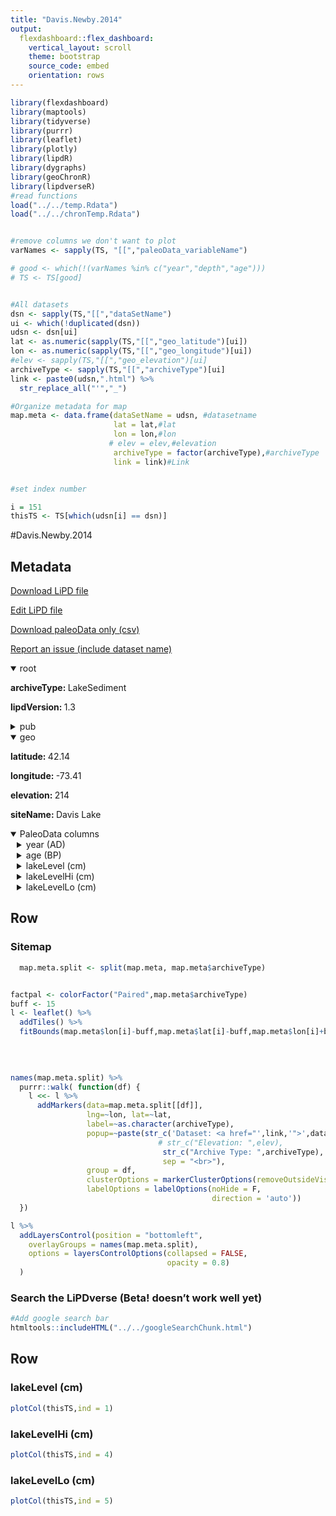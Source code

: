 ```yaml
---
title: "Davis.Newby.2014"
output: 
  flexdashboard::flex_dashboard:
    vertical_layout: scroll
    theme: bootstrap
    source_code: embed
    orientation: rows
---
```


```r
library(flexdashboard)
library(maptools)
library(tidyverse)
library(purrr)
library(leaflet)
library(plotly)
library(lipdR)
library(dygraphs)
library(geoChronR)
library(lipdverseR)
#read functions
load("../../temp.Rdata")
load("../../chronTemp.Rdata")


#remove columns we don't want to plot
varNames <- sapply(TS, "[[","paleoData_variableName")

# good <- which(!(varNames %in% c("year","depth","age")))
# TS <- TS[good]


#All datasets
dsn <- sapply(TS,"[[","dataSetName")
ui <- which(!duplicated(dsn))
udsn <- dsn[ui]
lat <- as.numeric(sapply(TS,"[[","geo_latitude")[ui])
lon <- as.numeric(sapply(TS,"[[","geo_longitude")[ui])
#elev <- sapply(TS,"[[","geo_elevation")[ui]
archiveType <- sapply(TS,"[[","archiveType")[ui]
link <- paste0(udsn,".html") %>% 
  str_replace_all("'","_")

#Organize metadata for map
map.meta <- data.frame(dataSetName = udsn, #datasetname
                       lat = lat,#lat
                       lon = lon,#lon
                      # elev = elev,#elevation
                       archiveType = factor(archiveType),#archiveType
                       link = link)#Link


#set index number

i = 151
thisTS <- TS[which(udsn[i] == dsn)]
```
#Davis.Newby.2014

Metadata {.sidebar}
-------------------------------------
[Download LiPD file](Davis.Newby.2014.lpd)
            

[Edit LiPD file](http://lipd.net/playground?source=http://lipdverse.org/globalHolocene/0_25_5/Davis.Newby.2014.lpd)
            

[Download paleoData only (csv)](Davis.Newby.2014.csv)
            

[Report an issue (include dataset name)](https://github.com/nickmckay/LiPDverse/issues)

<details open style="margin-left: 0px">
<summary>root</summary>
<p style="margin-left: 0px"><strong>archiveType: </strong>LakeSediment
<p style="margin-left: 0px"><strong>lipdVersion: </strong>1.3
</details>
<details>
<summary>pub</summary>
<details style="margin-left: 10px">
<summary>pub1</summary>
<p style="margin-left: 10px"><strong>author: </strong>list(list(name = "Newby, Paige E."), list(name = "Donnelly, Jeffrey P."), list(name = "Shuman, Bryan N."), list(name = "MacDonald, Dana"))
<p style="margin-left: 10px"><strong>citeKey: </strong>newby2009evidenceofcentennialscale
<p style="margin-left: 10px"><strong>journal: </strong>Quaternary Science Reviews
<p style="margin-left: 10px"><strong>volume: </strong>28
<p style="margin-left: 10px"><strong>pages: </strong>1675-1692
<p style="margin-left: 10px"><strong>title: </strong>Evidence of centennial-scale drought from southeastern Massachusetts during the Pleistocene/Holocene transition
</details>
<details style="margin-left: 10px">
<summary>pub2</summary>
<p style="margin-left: 10px"><strong>author: </strong>list(list(name = NA))
</details>
</details>
<details open style="margin-left: 0px">
<summary>geo</summary>
<p style="margin-left: 0px"><strong>latitude: </strong>42.14
<p style="margin-left: 0px"><strong>longitude: </strong>-73.41
<p style="margin-left: 0px"><strong>elevation: </strong>214
<p style="margin-left: 0px"><strong>siteName: </strong>Davis Lake
</details>
<details open>
<summary>PaleoData columns</summary>
<details style="margin-left: 10px">
<summary>year (AD)</summary>
<p style="margin-left: 10px"><strong>TSid: </strong>WEB1edcdb77
<p style="margin-left: 10px"><strong>variableName: </strong>year
<p style="margin-left: 10px"><strong>units: </strong>AD
<p style="margin-left: 10px"><strong>description: </strong>Year AD
</details>
<details style="margin-left: 10px">
<summary>age (BP)</summary>
<p style="margin-left: 10px"><strong>TSid: </strong>WEBcf6f4314
<p style="margin-left: 10px"><strong>variableName: </strong>age
<p style="margin-left: 10px"><strong>units: </strong>BP
<p style="margin-left: 10px"><strong>description: </strong>Years before present (1950) BP
</details>
<details style="margin-left: 10px">
<summary>lakeLevel (cm)</summary>
<p style="margin-left: 10px"><strong>TSid: </strong>NAm2kHydro209
<p style="margin-left: 10px"><strong>variableName: </strong>lakeLevel
<p style="margin-left: 10px"><strong>units: </strong>cm
<p style="margin-left: 10px"><strong>description: </strong>Multi-core sediment stratigraphy constrains lake elevation
<p style="margin-left: 10px"><strong>useInGlobalTemperatureAnalysis: </strong>TRUE
<details>
<summary>interpretation</summary>
<details style="margin-left: 20px">
<summary>1</summary>
<p style="margin-left: 20px"><strong>direction: </strong>positive
<p style="margin-left: 20px"><strong>interpDirection: </strong>negative
<p style="margin-left: 20px"><strong>local: </strong>TRUE
<p style="margin-left: 20px"><strong>scope: </strong>climate
<p style="margin-left: 20px"><strong>seasonality: </strong>1 2 3 4 5 6 7 8 9 10 11 12
<p style="margin-left: 20px"><strong>variable: </strong>M
<p style="margin-left: 20px"><strong>variableDetail: </strong>eff
</details>
</details>
</details>
<details style="margin-left: 10px">
<summary>lakeLevelHi (cm)</summary>
<p style="margin-left: 10px"><strong>TSid: </strong>NAm2kHydro210
<p style="margin-left: 10px"><strong>variableName: </strong>lakeLevelHi
<p style="margin-left: 10px"><strong>units: </strong>cm
<p style="margin-left: 10px"><strong>description: </strong>Multi-core sediment stratigraphy constrains lake elevation
<p style="margin-left: 10px"><strong>useInGlobalTemperatureAnalysis: </strong>FALSE
<details>
<summary>interpretation</summary>
<details style="margin-left: 20px">
<summary>1</summary>
<p style="margin-left: 20px"><strong>interpDirection: </strong>negative
<p style="margin-left: 20px"><strong>scope: </strong>climate
<p style="margin-left: 20px"><strong>seasonality: </strong>1 2 3 4 5 6 7 8 9 10 11 12
<p style="margin-left: 20px"><strong>variableDetail: </strong>eff
</details>
</details>
</details>
<details style="margin-left: 10px">
<summary>lakeLevelLo (cm)</summary>
<p style="margin-left: 10px"><strong>TSid: </strong>NAm2kHydro211
<p style="margin-left: 10px"><strong>variableName: </strong>lakeLevelLo
<p style="margin-left: 10px"><strong>units: </strong>cm
<p style="margin-left: 10px"><strong>description: </strong>Multi-core sediment stratigraphy constrains lake elevation
<p style="margin-left: 10px"><strong>useInGlobalTemperatureAnalysis: </strong>FALSE
<details>
<summary>interpretation</summary>
<details style="margin-left: 20px">
<summary>1</summary>
<p style="margin-left: 20px"><strong>interpDirection: </strong>negative
<p style="margin-left: 20px"><strong>scope: </strong>climate
<p style="margin-left: 20px"><strong>seasonality: </strong>1 2 3 4 5 6 7 8 9 10 11 12
<p style="margin-left: 20px"><strong>variableDetail: </strong>eff
</details>
</details>
</details>

Row {.tabset .tabset-fade}
-----------------------------------------------------------------------

### Sitemap

```r
  map.meta.split <- split(map.meta, map.meta$archiveType)


factpal <- colorFactor("Paired",map.meta$archiveType)
buff <- 15
l <- leaflet() %>% 
  addTiles() %>% 
  fitBounds(map.meta$lon[i]-buff,map.meta$lat[i]-buff,map.meta$lon[i]+buff,map.meta$lat[i]+buff)
  

  
  
names(map.meta.split) %>%
  purrr::walk( function(df) {
    l <<- l %>%
      addMarkers(data=map.meta.split[[df]],
                 lng=~lon, lat=~lat,
                 label=~as.character(archiveType),
                 popup=~paste(str_c('Dataset: <a href="',link,'">',dataSetName,'</a>'),
                                 # str_c("Elevation: ",elev),
                                  str_c("Archive Type: ",archiveType),
                                  sep = "<br>"),
                 group = df,
                 clusterOptions = markerClusterOptions(removeOutsideVisibleBounds = F),
                 labelOptions = labelOptions(noHide = F,
                                             direction = 'auto'))
  })

l %>%
  addLayersControl(position = "bottomleft",
    overlayGroups = names(map.meta.split),
    options = layersControlOptions(collapsed = FALSE,
                                   opacity = 0.8)
  )
```

### Search the LiPDverse (Beta! doesn't work well yet)
```r
#Add google search bar
htmltools::includeHTML("../../googleSearchChunk.html")
```


Row {.tabset .tabset-fade}
-----------------------------------------------------------------------

### lakeLevel (cm)
```r
plotCol(thisTS,ind = 1)
```

### lakeLevelHi (cm)
```r
plotCol(thisTS,ind = 4)
```

### lakeLevelLo (cm)
```r
plotCol(thisTS,ind = 5)
```
